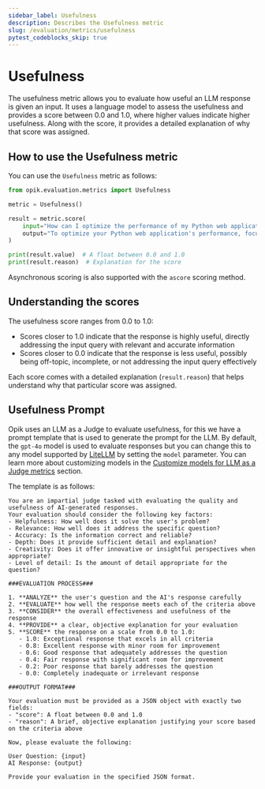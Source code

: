 ```yaml
---
sidebar_label: Usefulness
description: Describes the Usefulness metric
slug: /evaluation/metrics/usefulness
pytest_codeblocks_skip: true
---
```


# Usefulness

The usefulness metric allows you to evaluate how useful an LLM response is given an input. It uses a language model to assess the usefulness and provides a score between 0.0 and 1.0, where higher values indicate higher usefulness. Along with the score, it provides a detailed explanation of why that score was assigned.

## How to use the Usefulness metric

You can use the `Usefulness` metric as follows:

```python
from opik.evaluation.metrics import Usefulness

metric = Usefulness()

result = metric.score(
    input="How can I optimize the performance of my Python web application?",
    output="To optimize your Python web application's performance, focus on these key areas:\n1. Database optimization: Use connection pooling, index frequently queried fields, and cache common queries\n2. Caching strategy: Implement Redis or Memcached for session data and frequently accessed content\n3. Asynchronous operations: Use async/await for I/O-bound operations to handle more concurrent requests\n4. Code profiling: Use tools like cProfile to identify bottlenecks in your application\n5. Load balancing: Distribute traffic across multiple server instances for better scalability",
)

print(result.value)  # A float between 0.0 and 1.0
print(result.reason)  # Explanation for the score
```

Asynchronous scoring is also supported with the `ascore` scoring method.

## Understanding the scores

The usefulness score ranges from 0.0 to 1.0:

- Scores closer to 1.0 indicate that the response is highly useful, directly addressing the input query with relevant and accurate information
- Scores closer to 0.0 indicate that the response is less useful, possibly being off-topic, incomplete, or not addressing the input query effectively

Each score comes with a detailed explanation (`result.reason`) that helps understand why that particular score was assigned.

## Usefulness Prompt

Opik uses an LLM as a Judge to evaluate usefulness, for this we have a prompt template that is used to generate the prompt for the LLM. By default, the `gpt-4o` model is used to evaluate responses but you can change this to any model supported by [LiteLLM](https://docs.litellm.ai/docs/providers) by setting the `model` parameter. You can learn more about customizing models in the [Customize models for LLM as a Judge metrics](/evaluation/metrics/custom_model.md) section.

The template is as follows:

```
You are an impartial judge tasked with evaluating the quality and usefulness of AI-generated responses.
Your evaluation should consider the following key factors:
- Helpfulness: How well does it solve the user's problem?
- Relevance: How well does it address the specific question?
- Accuracy: Is the information correct and reliable?
- Depth: Does it provide sufficient detail and explanation?
- Creativity: Does it offer innovative or insightful perspectives when appropriate?
- Level of detail: Is the amount of detail appropriate for the question?

###EVALUATION PROCESS###

1. **ANALYZE** the user's question and the AI's response carefully
2. **EVALUATE** how well the response meets each of the criteria above
3. **CONSIDER** the overall effectiveness and usefulness of the response
4. **PROVIDE** a clear, objective explanation for your evaluation
5. **SCORE** the response on a scale from 0.0 to 1.0:
   - 1.0: Exceptional response that excels in all criteria
   - 0.8: Excellent response with minor room for improvement
   - 0.6: Good response that adequately addresses the question
   - 0.4: Fair response with significant room for improvement
   - 0.2: Poor response that barely addresses the question
   - 0.0: Completely inadequate or irrelevant response

###OUTPUT FORMAT###

Your evaluation must be provided as a JSON object with exactly two fields:
- "score": A float between 0.0 and 1.0
- "reason": A brief, objective explanation justifying your score based on the criteria above

Now, please evaluate the following:

User Question: {input}
AI Response: {output}

Provide your evaluation in the specified JSON format.
```
